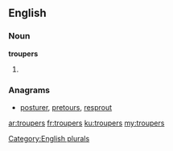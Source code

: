 ==English==

===Noun===
'''troupers'''

# {{plural of|trouper}}

===Anagrams===
* [[posturer#English|posturer]], [[pretours#English|pretours]], [[resprout#English|resprout]]

[[Category:English plurals]]

[[ar:troupers]]
[[fr:troupers]]
[[ku:troupers]]
[[my:troupers]]
